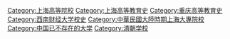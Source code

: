 [[Category:上海高等院校|Category:上海高等院校]]
[[Category:上海高等教育史|Category:上海高等教育史]]
[[Category:重庆高等教育史|Category:重庆高等教育史]]
[[Category:西南财经大学校史|Category:西南财经大学校史]]
[[Category:中華民國大陸時期上海大專院校|Category:中華民國大陸時期上海大專院校]]
[[Category:中国已不存在的大学|Category:中国已不存在的大学]]
[[Category:清朝学校|Category:清朝学校]]